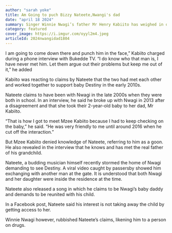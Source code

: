 ```yaml
---
author: "sarah yoke"
title: Am Going to puch Bizzy Nateete,Nwangi's dad
date: "april 18 2024"
summary: Singer Winnie Nwagi’s father Mr Henry Kabiito has weighed in on the ongoing clash over his grandchild’s paternity.
category: featured
cover_image: https://i.imgur.com/oyyl2m4.jpeg
articleId: 2024nwangidad1804
---
```


I am going to come down there and punch him in the face,” Kabiito charged during a phone interview with Bukedde TV. “I do know who that man is, I have never met him. Let them argue out their problems but keep me out of it,” he added

Kabiito was reacting to claims by Nateete that the two had met each other and worked together to support baby Destiny in the early 2010s.

Nateete claims to have been with Nwagi in the late 2000s when they were both in school. In an interview, he said he broke up with Nwagi in 2013 after a disagreement and that she took their 2-year-old baby to her dad, Mr Kabiito.

“That is how I got to meet Mzee Kabiito because I had to keep checking on the baby,” he said. “He was very friendly to me until around 2016 when he cut off the interaction.”

But Mzee Kabiito denied knowledge of Nateete, referring to him as a goon. He also revealed in the interview that he knows and has met the real father of his grandchild.

Nateete, a budding musician himself recently stormed the home of Nwagi demanding to see Destiny. A viral video caught by passersby showed him exchanging with another man at the gate. It is understood that both Nwagi and her daughter were inside the residence at the time.

Nateete also released a song in which he claims to be Nwagi’s baby daddy and demands to be reunited with his child.

In a Facebook post, Nateete said his interest is not taking away the child by getting access to her.

Winnie Nwagi however, rubbished Nateete’s claims, likening him to a person on drugs.
